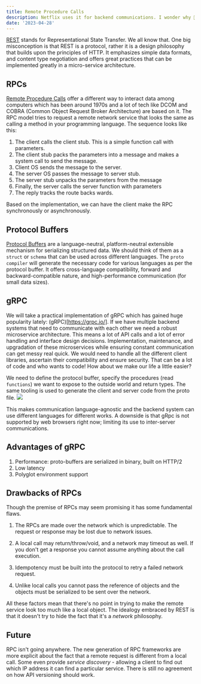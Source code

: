 ```yaml
---
title: Remote Procedure Calls
description: Netflix uses it for backend communications. I wonder why 🤔
date: '2023-04-28'
---
```


[REST](https://en.wikipedia.org/wiki/Representational_state_transfer) stands for Representational State Transfer. We all know that. One big misconception is that REST is a protocol, rather it is a design philosophy that builds upon the principles of HTTP. It emphasizes simple data formats, and content type negotiation and offers great practices that can be implemented greatly in a micro-service architecture.

## RPCs

[Remote Procedure Calls](https://en.wikipedia.org/wiki/Remote_procedure_call) offer a different way to interact data among computers which has been around 1970s and a lot of tech like DCOM and COBRA (Common Object Request Broker Architecture) are based on it. The RPC model tries to request a remote network service that looks the same as calling a method in your programming language. The sequence looks like this:

1. The client calls the client stub. This is a simple function call with parameters.
1. The client stub packs the parameters into a message and makes a system call to send the message.
1. Client OS sends the message to the server.
1. The server OS passes the message to server stub.
1. The server stub unpacks the parameters from the message
1. Finally, the server calls the server function with parameters
1. The reply tracks the route backs wards.

Based on the implementation, we can have the client make the RPC synchronously or asynchronously.

## Protocol Buffers

[Protocol Buffers](https://protobuf.dev/) are a language-neutral, platform-neutral extensible mechanism for serializing structured data. We should think of them as a `struct` or `schema` that can be used across different languages. The `proto compiler` will generate the necessary code for various languages as per the protocol buffer. It offers cross-language compatibility, forward and backward-compatible nature, and high-performance communication (for small data sizes).

## gRPC

We will take a practical implementation of gRPC which has gained huge popularity lately: (gRPC)[https://grpc.io/].
If we have multiple backend systems that need to communicate with each other we need a robust microservice architecture. This means a lot of API calls and a lot of error handling and interface design decisions. Implementation, maintenance, and upgradation of these microservices while ensuring constant communication can get messy real quick. We would need to handle all the different client libraries, ascertain their compatibility and ensure security. That can be a lot of code and who wants to code! How about we make our life a little easier?

We need to define the protocol buffer, specify the procedures (read `functions`) we want to expose to the outside world and return types. The same tooling is used to generate the client and server code from the proto file.
![](/images/remote-procedure-calls-image-0.png/)

This makes communication language-agnostic and the backend system can use different languages for different works.
A downside is that gRpc is not supported by web browsers right now; limiting its use to inter-server communications.

## Advantages of gRPC

1. Performance: proto-buffers are serialized in binary, built on HTTP/2
1. Low latency
1. Polyglot environment support

## Drawbacks of RPCs

Though the premise of RPCs may seem promising it has some fundamental flaws.

1. The RPCs are made over the network which is unpredictable. The request or response may be lost due to network issues.

1. A local call may return/throw/void, and a network may timeout as well. If you don't get a response you cannot assume anything about the call execution.

1. Idempotency must be built into the protocol to retry a failed network request.

1. Unlike local calls you cannot pass the reference of objects and the objects must be serialized to be sent over the network.

All these factors mean that there's no point in trying to make the remote service look too much like a local object. The idealogy embraced by REST is that it doesn't try to hide the fact that it's a _network_ philosophy.

## Future

RPC isn't going anywhere. The new generation of RPC frameworks are more explicit about the fact that a remote request is different from a local call. Some even provide _service discovery_ - allowing a client to find out which IP address it can find a particular service. There is still no agreement on how API versioning should work.
